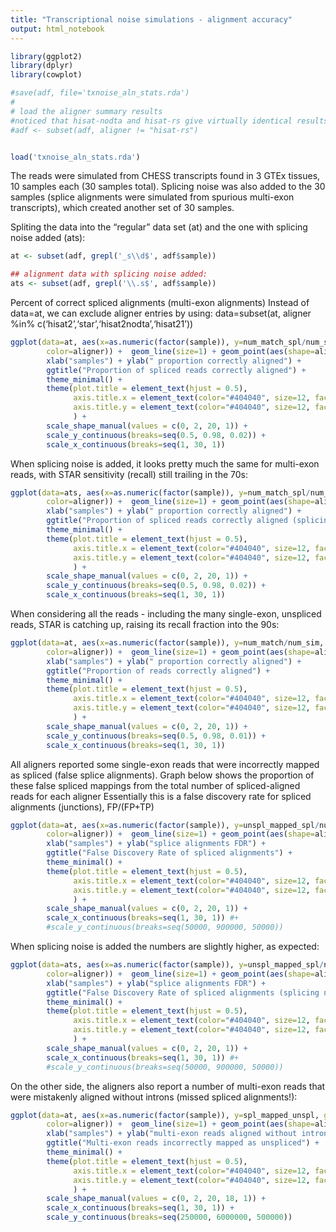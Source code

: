 ---
title: "Transcriptional noise simulations - alignment accuracy"
output: html_notebook
---


```{r, fig.width=20,fig.height=11}

library(ggplot2)
library(dplyr)
library(cowplot)

#save(adf, file='txnoise_aln_stats.rda')
#
# load the aligner summary results
#noticed that hisat-nodta and hisat-rs give virtually identical results, so let us keep only hisat-nodta
#adf <- subset(adf, aligner != "hisat-rs")


load('txnoise_aln_stats.rda')


```
The reads were simulated from CHESS transcripts found in 3 GTEx tissues, 10 samples each (30 samples total).
Splicing noise was also added to the 30 samples (splice alignments were simulated from spurious multi-exon transcripts), which created another set of 30 samples.

Spliting the data into the "regular" data set (at) and the one with splicing noise added (ats):
```{r}
at <- subset(adf, grepl('_s\\d$', adf$sample)) 

## alignment data with splicing noise added:
ats <- subset(adf, grepl('\\.s$', adf$sample))

```


Percent of correct spliced alignments (multi-exon alignments)
Instead of data=at, we can exclude aligner entries by using:
 data=subset(at, aligner %in% c('hisat2','star','hisat2nodta','hisat21'))
 
```{r, fig.width=11,fig.height=6}
ggplot(data=at, aes(x=as.numeric(factor(sample)), y=num_match_spl/num_sim_spl, group=aligner,
        color=aligner)) +  geom_line(size=1) + geom_point(aes(shape=aligner), size=2.4) + 
        xlab("samples") + ylab(" proportion correctly aligned") + 
        ggtitle("Proportion of spliced reads correctly aligned") +
        theme_minimal() +
        theme(plot.title = element_text(hjust = 0.5),
              axis.title.x = element_text(color="#404040", size=12, face="bold", margin=(margin(t=8))),
              axis.title.y = element_text(color="#404040", size=12, face="bold", margin=(margin(r=8)))
              ) +
        scale_shape_manual(values = c(0, 2, 20, 1)) +
        scale_y_continuous(breaks=seq(0.5, 0.98, 0.02)) +
        scale_x_continuous(breaks=seq(1, 30, 1))

```
When splicing noise is added, it looks pretty much the same for multi-exon reads, with STAR sensitivity (recall) still trailing in the 70s:

```{r, fig.width=11,fig.height=6}
ggplot(data=ats, aes(x=as.numeric(factor(sample)), y=num_match_spl/num_sim_spl, group=aligner,
        color=aligner)) +  geom_line(size=1) + geom_point(aes(shape=aligner), size=2.4) + 
        xlab("samples") + ylab(" proportion correctly aligned") + 
        ggtitle("Proportion of spliced reads correctly aligned (splicing noise added)") +
        theme_minimal() +
        theme(plot.title = element_text(hjust = 0.5),
              axis.title.x = element_text(color="#404040", size=12, face="bold", margin=(margin(t=8))),
              axis.title.y = element_text(color="#404040", size=12, face="bold", margin=(margin(r=8)))
              ) +
        scale_shape_manual(values = c(0, 2, 20, 1)) +
        scale_y_continuous(breaks=seq(0.5, 0.98, 0.02)) +
        scale_x_continuous(breaks=seq(1, 30, 1))
```

When considering all the reads - including the many single-exon, unspliced reads, STAR is catching up, raising its recall fraction into the 90s:

```{r, fig.width=11,fig.height=6}
ggplot(data=at, aes(x=as.numeric(factor(sample)), y=num_match/num_sim, group=aligner,
        color=aligner)) +  geom_line(size=1) + geom_point(aes(shape=aligner), size=2.4) + 
        xlab("samples") + ylab(" proportion correctly aligned") + 
        ggtitle("Proportion of reads correctly aligned") +
        theme_minimal() +
        theme(plot.title = element_text(hjust = 0.5),
              axis.title.x = element_text(color="#404040", size=12, face="bold", margin=(margin(t=8))),
              axis.title.y = element_text(color="#404040", size=12, face="bold", margin=(margin(r=8)))
              ) +
        scale_shape_manual(values = c(0, 2, 20, 1)) +
        scale_y_continuous(breaks=seq(0.5, 0.98, 0.01)) +
        scale_x_continuous(breaks=seq(1, 30, 1))
```

All aligners reported some single-exon reads that were incorrectly mapped as spliced (false splice alignments).
Graph below shows the proportion of these false spliced mappings from the total number of spliced-aligned reads for each aligner
Essentially this is a false discovery rate for spliced alignments (junctions), FP/(FP+TP)

```{r, fig.width=11,fig.height=6}
ggplot(data=at, aes(x=as.numeric(factor(sample)), y=unspl_mapped_spl/num_aligned_spl, group=aligner,
        color=aligner)) +  geom_line(size=1) + geom_point(aes(shape=aligner), size=2.4) + 
        xlab("samples") + ylab("splice alignments FDR") + 
        ggtitle("False Discovery Rate of spliced alignments") +
        theme_minimal() +
        theme(plot.title = element_text(hjust = 0.5),
              axis.title.x = element_text(color="#404040", size=12, face="bold", margin=(margin(t=8))),
              axis.title.y = element_text(color="#404040", size=12, face="bold", margin=(margin(r=8)))
              ) +
        scale_shape_manual(values = c(0, 2, 20, 1)) +
        scale_x_continuous(breaks=seq(1, 30, 1)) #+
        #scale_y_continuous(breaks=seq(50000, 900000, 50000))

```

When splicing noise is added the numbers are slightly higher, as expected:

```{r, fig.width=11,fig.height=6}
ggplot(data=ats, aes(x=as.numeric(factor(sample)), y=unspl_mapped_spl/num_aligned_spl, group=aligner,
        color=aligner)) +  geom_line(size=1) + geom_point(aes(shape=aligner), size=2.4) + 
        xlab("samples") + ylab("splice alignments FDR") + 
        ggtitle("False Discovery Rate of spliced alignments (splicing noise added)") +
        theme_minimal() +
        theme(plot.title = element_text(hjust = 0.5),
              axis.title.x = element_text(color="#404040", size=12, face="bold", margin=(margin(t=8))),
              axis.title.y = element_text(color="#404040", size=12, face="bold", margin=(margin(r=8)))
              ) +
        scale_shape_manual(values = c(0, 2, 20, 1)) +
        scale_x_continuous(breaks=seq(1, 30, 1)) #+
        #scale_y_continuous(breaks=seq(50000, 900000, 50000))

```


On the other side, the aligners also report a number of multi-exon reads that were mistakenly aligned without introns (missed spliced alignments!):

```{r, fig.width=11,fig.height=6}
ggplot(data=at, aes(x=as.numeric(factor(sample)), y=spl_mapped_unspl, group=aligner,
        color=aligner)) +  geom_line(size=1) + geom_point(aes(shape=aligner), size=2.4) + 
        xlab("samples") + ylab("multi-exon reads aligned without introns") + 
        ggtitle("Multi-exon reads incorrectly mapped as unspliced") +
        theme_minimal() +
        theme(plot.title = element_text(hjust = 0.5),
              axis.title.x = element_text(color="#404040", size=12, face="bold", margin=(margin(t=8))),
              axis.title.y = element_text(color="#404040", size=12, face="bold", margin=(margin(r=8)))
              ) +
        scale_shape_manual(values = c(0, 2, 20, 18, 1)) +
        scale_x_continuous(breaks=seq(1, 30, 1)) +
        scale_y_continuous(breaks=seq(250000, 6000000, 500000))
        

```